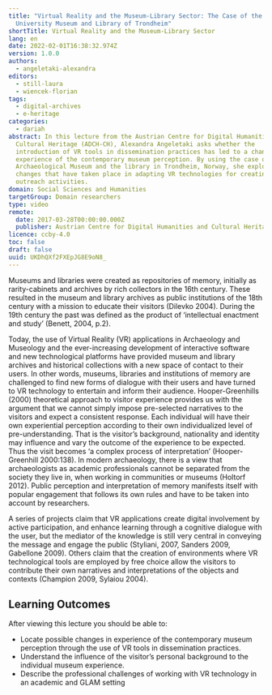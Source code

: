 ```yaml
---
title: "Virtual Reality and the Museum-Library Sector: The Case of the
  University Museum and Library of Trondheim"
shortTitle: Virtual Reality and the Museum-Library Sector
lang: en
date: 2022-02-01T16:38:32.974Z
version: 1.0.0
authors:
  - angeletaki-alexandra
editors:
  - still-laura
  - wiencek-florian
tags:
  - digital-archives
  - e-heritage
categories:
  - dariah
abstract: In this lecture from the Austrian Centre for Digital Humanities and
  Cultural Heritage (ADCH-CH), Alexandra Angeletaki asks whether the
  introduction of VR tools in dissemination practices has led to a change in the
  experience of the contemporary museum perception. By using the case of the
  Archaeological Museum and the library in Trondheim, Norway, she explores the
  changes that have taken place in adapting VR technologies for creating
  outreach activities.
domain: Social Sciences and Humanities
targetGroup: Domain researchers
type: video
remote:
  date: 2017-03-28T00:00:00.000Z
  publisher: Austrian Centre for Digital Humanities and Cultural Heritage (ACDH-CH)
licence: ccby-4.0
toc: false
draft: false
uuid: UKDhQXf2FXEpJG8E9oN8_
---
```

Museums and libraries were created as repositories of memory, initially as rarity-cabinets and archives by rich collectors in the 16th century. These resulted in the museum and library archives as public institutions of the 18th century with a mission to educate their visitors (Dilevko 2004). During the 19th century the past was defined as the product of ‘intellectual enactment and study’ (Benett, 2004, p.2).

Today, the use of Virtual Reality (VR) applications in Archaeology and Museology and the ever-increasing development of interactive software and new technological platforms have provided museum and library archives and historical collections with a new space of contact to their users. In other words, museums, libraries and institutions of memory are challenged to find new forms of dialogue with their users and have turned to VR technology to entertain and inform their audience. Hooper-Greenhills (2000) theoretical approach to visitor experience provides us with the argument that we cannot simply impose pre-selected narratives to the visitors and expect a consistent response. Each individual will have their own experiential perception according to their own individualized level of pre-understanding. That is the visitor’s background, nationality and identity may influence and vary the outcome of the experience to be expected. Thus the visit becomes ‘a complex process of interpretation’ (Hooper-Greenhill 2000:138). In modern archaeology, there is a view that archaeologists as academic professionals cannot be separated from the society they live in, when working in communities or museums (Holtorf 2012). Public perception and interpretation of memory manifests itself with popular engagement that follows its own rules and have to be taken into account by researchers.

A series of projects claim that VR applications create digital involvement by active participation, and enhance learning through a cognitive dialogue with the user, but the mediator of the knowledge is still very central in conveying the message and engage the public (Styliani, 2007, Sanders 2009, Gabellone 2009). Others claim that the creation of environments where VR technological tools are employed by free choice allow the visitors to contribute their own narratives and interpretations of the objects and contexts (Champion 2009, Sylaiou 2004).

## Learning Outcomes

After viewing this lecture you should be able to:

- Locate possible changes in experience of the contemporary museum perception through the use of VR tools in dissemination practices.
- Understand the influence of the visitor’s personal background to the individual museum experience.
- Describe the professional challenges of working with VR technology in an academic and GLAM setting

<VideoCard provider="youtube" id="i3_IcKY9MNY" title="ACDH-CH Lecture 2.3 – Alexandra Angeletaki - Virtual Reality and the Museum-Library Sector" subtitle="Click here to view" image="images/acdh-logo.png" />
